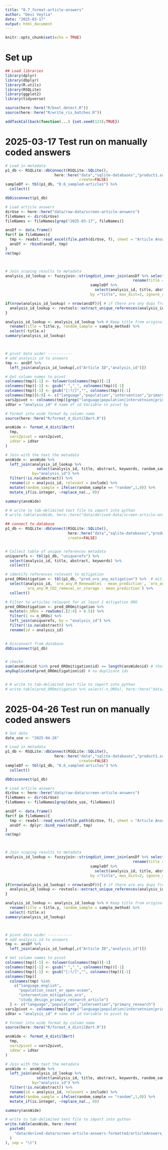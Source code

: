 ```yaml
---
title: "0.7_format-article-answers"
author: "Devi Veytia"
date: "2025-03-17"
output: html_document
---
```


```r
knitr::opts_chunk$set(echo = TRUE)
```

# Set up

```r
## Load libraries
library(dplyr)
library(dbplyr)
library(R.utils)
library(RSQLite)
library(ggplot2)
library(tidyverse)

source(here::here("R/bool_detect.R"))
source(here::here("R/write_ris_batches.R"))
```

```r
addTaskCallback(function(...) {set.seed(123);TRUE})
```


# 2025-03-17 Test run on manually coded answers


```r

# Load in metadata
p1_db <- RSQLite::dbConnect(RSQLite::SQLite(),
                      here::here("data","sqlite-databases","product1.sqlite"),
                                 create=FALSE)
sampleDf <- tbl(p1_db, "0.6_sampled-articles") %>%
  collect()

dbDisconnect(p1_db)

# Load article answers
dirUse <- here::here("data/raw-data/screen-article-answers")
fileNames <- dir(dirUse)
fileNames <- fileNames[grep("2025-03-17", fileNames)]

ansDf <- data.frame()
for(f in fileNames){
  tmp <- readxl::read_excel(file.path(dirUse, f), sheet = "Article Answers")
  ansDf <- rbind(ansDf, tmp)
}
rm(tmp)



# Join scoping results to metadata
analysis_id_lookup <- fuzzyjoin::stringdist_inner_join(ansDf %>% select(`Article ID`, Title) %>%
                                                         rename(title = Title), 
                                      sampleDf %>% 
                                        select(analysis_id, title, abstract, keywords, sample_method),
                                      by ="title", max_dist=2, ignore_case = TRUE)

if(nrow(analysis_id_lookup) > nrow(ansDf)){ # if there are any dups from join, extract the most complete reference
  analysis_id_lookup <- revtools::extract_unique_references(analysis_id_lookup, analysis_id_lookup$`Article ID`)
}

analysis_id_lookup <- analysis_id_lookup %>% # Keep title from original metadata and format/clean data frame
  rename(title = title.y, random_sample = sample_method) %>%
  select(-title.x) 
summary(analysis_id_lookup)



# pivot data wider -----------
# add analysis id to ansewrs
tmp <- ansDf %>%
  left_join(analysis_id_lookup[,c("Article ID","analysis_id")]) 

# Get column names to pivot
colnames(tmp)[-1] <- tolower(colnames(tmp))[-1]
colnames(tmp)[-1] <- gsub(" ","_", colnames(tmp))[-1]
colnames(tmp)[-1] <- gsub("[:?/]","", colnames(tmp))[-1]
colnames(tmp)[6:9] <- c("language","population","intervention","primary_research")
vars2pivot <- colnames(tmp)[grep("language|population|intervetnion|primary|include|oro_type|ecosystem|implemented|upscale|policy|outcome", colnames(tmp))]
idVar = "analysis_id" # name of id Variable to pivot by

# Format into wide format by column name
source(here::here("R/format_4_distilBert.R"))

ansWide <- format_4_distilBert(
  tmp,
  vars2pivot = vars2pivot,
  idVar = idVar
)

# Join with the text the metadata
ansWide <- ansWide %>% 
  left_join(analysis_id_lookup %>%
              select(analysis_id, title, abstract, keywords, random_sample),
            by="analysis_id") %>%
  filter(!is.na(abstract)) %>%
  rename(id = analysis_id, relevant = include) %>%
  mutate(random_sample = ifelse(random_sample == "random",1,0)) %>% 
  mutate_if(is.integer, ~replace_na(., 0))

summary(ansWide)

# # write to tab-delimited text file to import into python
# write.table(ansWide, here::here("data/derived-data/screen-article-answers-formatted/articleAnswers_formatted_2025-03-17.txt"), sep = "\t")


```

```r

## connect to database
p1_db <- RSQLite::dbConnect(RSQLite::SQLite(),
                            here::here("data","sqlite-databases","product1.sqlite"),
                            create=FALSE)


# Collect table of unique references metadata
uniquerefs <- tbl(p1_db, "uniquerefs") %>%
  select(analysis_id, title, abstract, keywords) %>%
  collect()

# identify references relevant to mitigation
pred_OROmitigation <- tbl(p1_db, "pred_oro_any_mitigation") %>%  # mitigation 
  select(analysis_id, `oro_any.M_Renewables - mean_prediction`, `oro_any.M_Increase_efficiency - mean_prediction`,
         `oro_any.M_CO2_removal_or_storage - mean_prediction`) %>%
  collect()

# Filter to articles relevant for at least 1 mitigation ORO
pred_OROmitigation <- pred_OROmitigation %>%
  mutate(n_OROs = rowSums(.[2:4] > 0.5)) %>% 
  filter(1 <= n_OROs) %>%
  left_join(uniquerefs, by = "analysis_id") %>%
  filter(!is.na(abstract)) %>%
  rename(id = analysis_id) 
  

# Disconnect from database
dbDisconnect(p1_db)


# checks
sum(ansWide$id %in% pred_OROmitigation$id) == length(ansWide$id) # that all seen ids are present
anyDuplicated(pred_OROmitigation$id) # no duplicate ids


# # write to tab-delimited text file to import into python 
# write.table(pred_OROmitigation %>% select(-n_OROs), here::here("data/derived-data/screen-article-answers-formatted/all_unseen_mitigation_oros.txt"), sep = "\t")
```


# 2025-04-26 Test run on manually coded answers

```r

# Set date
date_use <- "2025-04-26"

# Load in metadata
p1_db <- RSQLite::dbConnect(RSQLite::SQLite(),
                      here::here("data","sqlite-databases","product1.sqlite"),
                                 create=FALSE)
sampleDf <- tbl(p1_db, "0.6_sampled-articles") %>%
  collect()

dbDisconnect(p1_db)

# Load article answers
dirUse <- here::here("data/raw-data/screen-article-answers")
fileNames <- dir(dirUse)
fileNames <- fileNames[grep(date_use, fileNames)]

ansDf <- data.frame()
for(f in fileNames){
  tmp <- readxl::read_excel(file.path(dirUse, f), sheet = "Article Answers")
  ansDf <- dplyr::bind_rows(ansDf, tmp)
}
rm(tmp)



# Join scoping results to metadata
analysis_id_lookup <- fuzzyjoin::stringdist_inner_join(ansDf %>% select(`Article ID`, Title) %>%
                                                         rename(title = Title), 
                                      sampleDf %>% 
                                        select(analysis_id, title, abstract, keywords, sample_method),
                                      by ="title", max_dist=2, ignore_case = TRUE)

if(nrow(analysis_id_lookup) > nrow(ansDf)){ # if there are any dups from join, extract the most complete reference
  analysis_id_lookup <- revtools::extract_unique_references(analysis_id_lookup, analysis_id_lookup$`Article ID`)
}

analysis_id_lookup <- analysis_id_lookup %>% # Keep title from original metadata and format/clean data frame
  rename(title = title.y, random_sample = sample_method) %>%
  select(-title.x) 
summary(analysis_id_lookup)



# pivot data wider -----------
# add analysis id to ansewrs
tmp <- ansDf %>%
  left_join(analysis_id_lookup[,c("Article ID","analysis_id")]) 

# Get column names to pivot
colnames(tmp)[-1] <- tolower(colnames(tmp))[-1]
colnames(tmp)[-1] <- gsub(" ","_", colnames(tmp))[-1]
colnames(tmp)[-1] <- gsub("[:?/]","", colnames(tmp))[-1]
colnames(tmp)[
  colnames(tmp) %in% 
    c("language_english",
      "population_coast_or_open-ocean",
      "intervention_mitigation_oro",
      "study_design_primary_research_article")
  ] <- c("language","population","intervention","primary_research")
vars2pivot <- colnames(tmp)[grep("language|population|intervetnion|primary|include|oro_type|ecosystem|implemented|upscale|policy|outcome", colnames(tmp))]
idVar = "analysis_id" # name of id Variable to pivot by

# Format into wide format by column name
source(here::here("R/format_4_distilBert.R"))

ansWide <- format_4_distilBert(
  tmp,
  vars2pivot = vars2pivot,
  idVar = idVar
)

# Join with the text the metadata
ansWide <- ansWide %>% 
  left_join(analysis_id_lookup %>%
              select(analysis_id, title, abstract, keywords, random_sample),
            by="analysis_id") %>%
  filter(!is.na(abstract)) %>%
  rename(id = analysis_id, relevant = include) %>%
  mutate(random_sample = ifelse(random_sample == "random",1,0)) %>% 
  mutate_if(is.integer, ~replace_na(., 0))

summary(ansWide)

# write to tab-delimited text file to import into python
write.table(ansWide, here::here(
  paste0(
    "data/derived-data/screen-article-answers-formatted/articleAnswers_formatted_",date_use,".txt"
  )
), sep = "\t")


```



